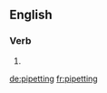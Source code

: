 
==English==

===Verb===
{{head|en|present participle}}

# {{present participle of|pipet|lang=en|nocat=1}}

[[de:pipetting]]
[[fr:pipetting]]